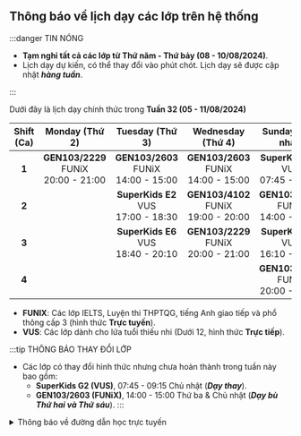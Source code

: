 ## Thông báo về lịch dạy các lớp trên hệ thống

:::danger TIN NÓNG

- **Tạm nghỉ tất cả các lớp từ Thứ năm - Thứ bảy (08 - 10/08/2024)**. 
- Lịch dạy dự kiến, có thể thay đổi vào phút chót. Lịch dạy sẽ được cập nhật **_hàng tuần_**.

:::

Dưới đây là lịch dạy chính thức trong **Tuần 32 (05 - 11/08/2024)**

| **Shift (Ca)** |             **Monday (Thứ 2)**               |             **Tuesday (Thứ 3)**              |            **Wednesday (Thứ 4)**             |            **Sunday (Chủ nhật)**             |
|:--------------:|:--------------------------------------------:|:--------------------------------------------:|:--------------------------------------------:|:--------------------------------------------:|
|      **1**     | **GEN103/2229** <br/>FUNiX<br/>20:00 - 21:00 | **GEN103/2603** <br/>FUNiX<br/>14:00 - 15:00 | **GEN103/2603** <br/>FUNiX<br/>14:00 - 15:00 |  **SuperKids G2** <br/>VUS<br/>07:45 - 09:15 |
|      **2**     |                                              |  **SuperKids E2** <br/>VUS<br/>17:00 - 18:30 | **GEN103/4102** <br/>FUNiX<br/>19:00 - 20:00 | **GEN103/2603** <br/>FUNiX<br/>14:00 - 15:00 |
|      **3**     |                                              |  **SuperKids E6** <br/>VUS<br/>18:40 - 20:10 | **GEN103/2229** <br/>FUNiX<br/>20:00 - 21:00 |  **SuperKids E4** <br/>VUS<br/>16:10 - 17:40 |
|      **4**     |                                              |                                              |                                              | **GEN103/4102** <br/>FUNiX<br/>20:00 - 21:00 |

- **FUNIX**: Các lớp IELTS, Luyện thi THPTQG, tiếng Anh giao tiếp và phổ thông cấp 3 (hình thức **Trực tuyến**).
- **VUS**: Các lớp dành cho lứa tuổi thiếu nhi (Dưới 12, hình thức **Trực tiếp**).

:::tip THÔNG BÁO THAY ĐỔI LỚP

- Các lớp có thay đổi hình thức nhưng chưa hoàn thành trong tuần này bao gồm:
    - **SuperKids G2 (VUS)**, 07:45 - 09:15 Chủ nhật (**_Dạy thay_**).
    - **GEN103/2603 (FUNiX)**, 14:00 - 15:00 Thứ ba & Chủ nhật (**_Dạy bù Thứ hai và Thứ sáu_**).
:::

<details>
<summary>Thông báo về đường dẫn học trực tuyến</summary>
<div>

**_Việc học trực tuyến sẽ được thực hiện qua hạ tầng online. Đường dẫn sẽ được cung cấp trong quá trình học. Người học
cũng có thể theo dõi các video bài giảng qua YouTube ở hai đường dẫn phía dưới._**

**_Trân trọng cảm ơn._**

</div>
</details>
